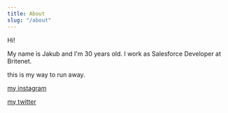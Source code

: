 ```yaml
---
title: About
slug: "/about"
---
```


Hi!

My name is Jakub and I'm 30 years old. I work as Salesforce Developer at Britenet.

this is my way to run away.

[my instagram](https://www.instagram.com/jakub.krawczyk_/)

[my twitter](https://www.x.com/theShabbadoo/)
